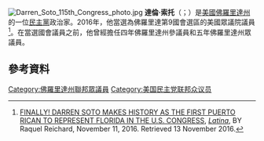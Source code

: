 [[File:Darren_Soto_115th_Congress_photo.jpg|thumb]]
'''達倫·索托'''（{{lang-en|Darren Soto}}；{{bd|1978年|2月25日}}）是[[美國|美國]][[佛羅里達州|佛羅里達州]]的一位[[民主黨_(美國)|民主黨]]政治家。2016年，他當選為佛羅里達第9國會選區的美國眾議院議員<ref>[http://www.latina.com/lifestyle/politics/darren-soto-first-puerto-rican-represent-florida-congress FINALLY! DARREN SOTO MAKES HISTORY AS THE FIRST PUERTO RICAN TO REPRESENT FLORIDA IN THE U.S. CONGRESS], ''[[Latina(magazine)|Latina]]'', BY Raquel Reichard, November 11, 2016. Retrieved 13 November 2016.</ref>。在當選國會議員之前，他曾經擔任四年佛羅里達州參議員和五年佛羅里達州眾議員。

==參考資料==
{{reflist}}

{{Current members of the U.S. House of Representatives}}
{{normdaten}}
{{DEFAULTSORT:soto}}
[[Category:佛羅里達州聯邦眾議員|Category:佛羅里達州聯邦眾議員]]
[[Category:美国民主党联邦众议员|Category:美国民主党联邦众议员]]
{{US-poli-bio-stub}}